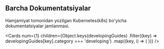 
## Barcha Dokumentatsiyalar

Hamjamiyat tomonidan yozilgan Kubernetes(k8s) bo'yicha dokumentatsiyalar jamlanmasi.

<Cards
  num={1}
  children={Object.keys(developingGuides)
    .filter((key) => developingGuides[key].category === 'developing')
    .map((key, i) => (
      <Card
        key={i}
        title={developingGuides[key].longTitle}
        level={developingGuides[key].level}
        category={developingGuides[key].category}
        author={developingGuides[key].author}
        createdAt={developingGuides[key].createdAt}
        minutesRead={developingGuides[key].minutesRead}
        href={developingGuides[key].href}
      />
    ))}
/>

